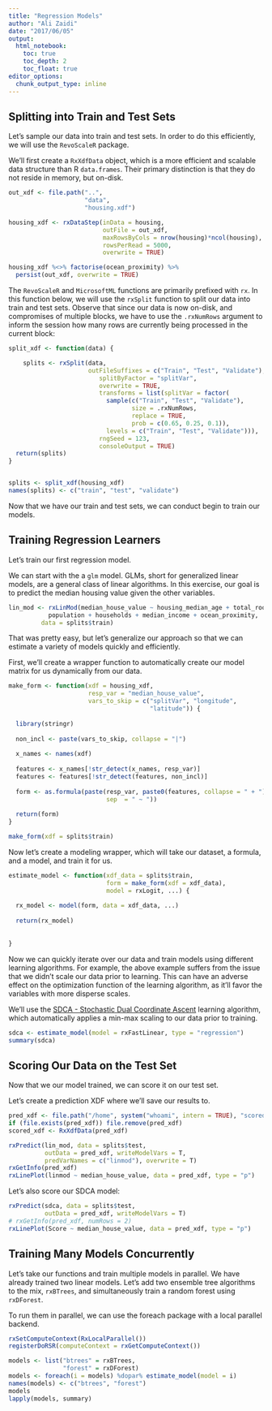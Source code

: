 ```yaml
---
title: "Regression Models"
author: "Ali Zaidi"
date: "2017/06/05"
output: 
  html_notebook:
    toc: true
    toc_depth: 2
    toc_float: true
editor_options: 
  chunk_output_type: inline
---
```


## Splitting into Train and Test Sets

Let's sample our data into train and test sets. In order to do this efficiently, we will use the `RevoScaleR` package.

We'll first create a `RxXdfData` object, which is a more efficient and scalable data structure than R `data.frames`. Their primary distinction is that they do not reside in memory, but on-disk.

```r

out_xdf <- file.path("..",
                     "data",
                     "housing.xdf")

housing_xdf <- rxDataStep(inData = housing,
                          outFile = out_xdf,
                          maxRowsByCols = nrow(housing)*ncol(housing),
                          rowsPerRead = 5000,
                          overwrite = TRUE)

housing_xdf %<>% factorise(ocean_proximity) %>% 
  persist(out_xdf, overwrite = TRUE)

```

The `RevoScaleR` and `MicrosoftML` functions are primarily prefixed with `rx`. In this function below, we will use the `rxSplit` function to split our data into train and test sets. Observe that since our data is now on-disk, and compromises of multiple blocks, we have to use the `.rxNumRows` argument to inform the session how many rows are currently being processed in the current block:

```r

split_xdf <- function(data) {

    splits <- rxSplit(data,
                      outFileSuffixes = c("Train", "Test", "Validate"),
                         splitByFactor = "splitVar",
                         overwrite = TRUE,
                         transforms = list(splitVar = factor(
                           sample(c("Train", "Test", "Validate"),
                                  size = .rxNumRows,
                                  replace = TRUE,
                                  prob = c(0.65, 0.25, 0.1)),
                           levels = c("Train", "Test", "Validate"))),
                         rngSeed = 123,
                         consoleOutput = TRUE)
  return(splits)
}


splits <- split_xdf(housing_xdf)
names(splits) <- c("train", "test", "validate")
```

Now that we have our train and test sets, we can conduct begin to train our models.


## Training Regression Learners

Let's train our first regression model.

We can start with the a `glm` model. GLMs, short for generalized linear models, are a general class of linear algorithms. In this exercise, our goal is to predict the median housing value given the other variables. 


```r

lin_mod <- rxLinMod(median_house_value ~ housing_median_age + total_rooms + total_bedrooms +
           population + households + median_income + ocean_proximity,
         data = splits$train)

```

That was pretty easy, but let's generalize our approach so that we can estimate a variety of models quickly and efficiently. 

First, we'll create a wrapper function to automatically create our model matrix for us dynamically from our data.

```r

make_form <- function(xdf = housing_xdf,
                      resp_var = "median_house_value",
                      vars_to_skip = c("splitVar", "longitude", 
                                       "latitude")) {
  
  library(stringr)
  
  non_incl <- paste(vars_to_skip, collapse = "|")
  
  x_names <- names(xdf)
  
  features <- x_names[!str_detect(x_names, resp_var)]
  features <- features[!str_detect(features, non_incl)]
  
  form <- as.formula(paste(resp_var, paste0(features, collapse = " + "),
                           sep  = " ~ "))
  
  return(form)
}

make_form(xdf = splits$train)

```

Now let's create a modeling wrapper, which will take our dataset, a formula, and a model, and train it for us.

```r

estimate_model <- function(xdf_data = splits$train,
                           form = make_form(xdf = xdf_data),
                           model = rxLogit, ...) {
  
  rx_model <- model(form, data = xdf_data, ...)
  
  return(rx_model)
  
  
}
```

Now we can quickly iterate over our data and train models using different learning algorithms. For example, the above example suffers from the issue that we didn't scale our data prior to learning. This can have an adverse effect on the optimization function of the learning algorithm, as it'll favor the variables with more disperse scales. 

We'll use the [SDCA - Stochastic Dual Coordinate Ascent](http://dl.acm.org/citation.cfm?id=2783412) learning algorithm, which automatically applies a min-max scaling to our data prior to training.

```r

sdca <- estimate_model(model = rxFastLinear, type = "regression")
summary(sdca)
```

## Scoring Our Data on the Test Set

Now that we our model trained, we can score it on our test set.

Let's create a prediction XDF where we'll save our results to.

```r

pred_xdf <- file.path("/home", system("whoami", intern = TRUE), "scored.xdf")
if (file.exists(pred_xdf)) file.remove(pred_xdf)
scored_xdf <- RxXdfData(pred_xdf)

```


```r

rxPredict(lin_mod, data = splits$test, 
          outData = pred_xdf, writeModelVars = T, 
          predVarNames = c("linmod"), overwrite = T)
rxGetInfo(pred_xdf)
rxLinePlot(linmod ~ median_house_value, data = pred_xdf, type = "p")
```

Let's also score our SDCA model:

```r


rxPredict(sdca, data = splits$test, 
          outData = pred_xdf, writeModelVars = T)
# rxGetInfo(pred_xdf, numRows = 2)
rxLinePlot(Score ~ median_house_value, data = pred_xdf, type = "p")

```


## Training Many Models Concurrently

Let's take our functions and train multiple models in parallel. We have already trained two linear models. Let's add two ensemble tree algorithms to the mix, `rxBTrees`, and simultaneously train a random forest using `rxDForest`.

To run them in parallel, we can use the foreach package with a local parallel backend.

```r

rxSetComputeContext(RxLocalParallel())
registerDoRSR(computeContext = rxGetComputeContext())

models <- list("btrees" = rxBTrees, 
               "forest" = rxDForest)
models <- foreach(i = models) %dopar% estimate_model(model = i)
names(models) <- c("btrees", "forest")
models
lapply(models, summary)
```
